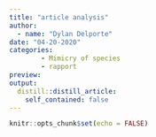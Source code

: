 ```yaml
---
title: "article analysis"
author: 
  - name: "Dylan Delporte"
date: "04-20-2020"
categories:
        - Mimicry of species
        - rapport
preview: 
output:
  distill::distill_article:
    self_contained: false
---
```


```r
knitr::opts_chunk$set(echo = FALSE)
```

